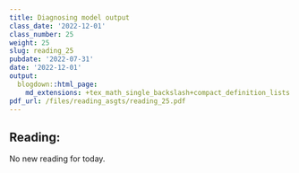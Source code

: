 ```yaml
---
title: Diagnosing model output
class_date: '2022-12-01'
class_number: 25
weight: 25
slug: reading_25
pubdate: '2022-07-31'
date: '2022-12-01'
output:
  blogdown::html_page:
    md_extensions: +tex_math_single_backslash+compact_definition_lists
pdf_url: /files/reading_asgts/reading_25.pdf
---
```

## Reading:

No new reading for today.
